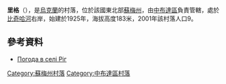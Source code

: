 {{coord|52|7|39|N|33|45|16|E|scale:100000|display=title}}

'''里格'''（{{lang-uk|Ріг}}），是[[烏克蘭|烏克蘭]]的村落，位於該國東北部[[蘇梅州|蘇梅州]]，由[[中布達區|中布達區]]負責管轄，處於[[比奇哈河|比奇哈河]]右岸，始建於1925年，海拔高度183米，2001年該村落人口9。

==參考資料==
* [http://weather.in.ua/ua/symskaja/22349 Погода в селі Ріг]

{{DEFAULTSORT:Ріг}}
[[Category:蘇梅州村落|Category:蘇梅州村落]]
[[Category:中布達區村落|Category:中布達區村落]]


{{Sumy-geo-stub}}